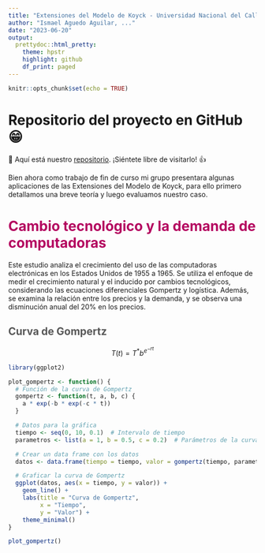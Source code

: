 ```yaml
---
title: "Extensiones del Modelo de Koyck - Universidad Nacional del Callao    Econometria II"
author: "Ismael Aguedo Aguilar, ..."
date: "2023-06-20"
output: 
  prettydoc::html_pretty:
    theme: hpstr 
    highlight: github
    df_print: paged
---
```


```r
knitr::opts_chunk$set(echo = TRUE)
```

# Repositorio del proyecto en GitHub &#128513;

&#127881; Aquí está nuestro [repositorio](https://github.com/Ismael-Aguedo). ¡Siéntete libre de visitarlo! &#128077;


Bien ahora como trabajo de fin de curso mi grupo presentara algunas aplicaciones de las Extensiones del Modelo de Koyck, para ello primero detallamos una breve teoría y luego evaluamos nuestro caso.

# <span style="color:#B4045F">Cambio tecnológico y la demanda de computadoras</span>

Este estudio analiza el crecimiento del uso de las computadoras electrónicas en los Estados Unidos de 1955 a 1965. Se utiliza el enfoque de medir el crecimiento natural y el inducido por cambios tecnológicos, considerando las ecuaciones diferenciales Gompertz y logística. Además, se examina la relación entre los precios y la demanda, y se observa una disminución anual del 20% en los precios.

## <span style="color:#585858">Curva de Gompertz </span>

$$T(t)=T^{*}b^{e^{-rt}}$$

```r
library(ggplot2)

plot_gompertz <- function() {
  # Función de la curva de Gompertz
  gompertz <- function(t, a, b, c) {
    a * exp(-b * exp(-c * t))
  }

  # Datos para la gráfica
  tiempo <- seq(0, 10, 0.1)  # Intervalo de tiempo
  parametros <- list(a = 1, b = 0.5, c = 0.2)  # Parámetros de la curva

  # Crear un data frame con los datos
  datos <- data.frame(tiempo = tiempo, valor = gompertz(tiempo, parametros$a, parametros$b, parametros$c))

  # Graficar la curva de Gompertz
  ggplot(datos, aes(x = tiempo, y = valor)) +
    geom_line() +
    labs(title = "Curva de Gompertz",
         x = "Tiempo",
         y = "Valor") +
    theme_minimal()
}
```

```r
plot_gompertz()
```


